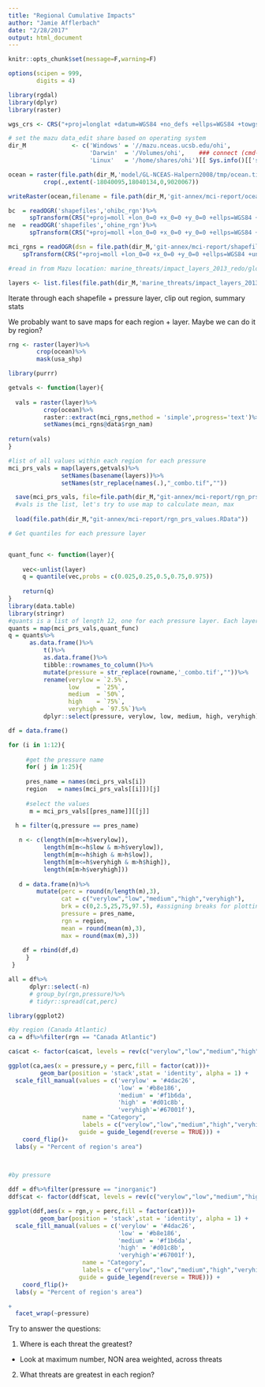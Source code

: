 ```yaml
---
title: "Regional Cumulative Impacts"
author: "Jamie Afflerbach"
date: "2/28/2017"
output: html_document
---
```


```r
knitr::opts_chunk$set(message=F,warning=F)

options(scipen = 999,
        digits = 4)

library(rgdal)
library(dplyr)
library(raster)

wgs_crs <- CRS("+proj=longlat +datum=WGS84 +no_defs +ellps=WGS84 +towgs84=0,0,0")

# set the mazu data_edit share based on operating system
dir_M             <- c('Windows' = '//mazu.nceas.ucsb.edu/ohi',
                       'Darwin'  = '/Volumes/ohi',    ### connect (cmd-K) to smb://mazu/ohi
                       'Linux'   = '/home/shares/ohi')[[ Sys.info()[['sysname']] ]]

ocean = raster(file.path(dir_M,'model/GL-NCEAS-Halpern2008/tmp/ocean.tif'))%>%
          crop(.,extent(-18040095,18040134,0,9020067))

writeRaster(ocean,filename = file.path(dir_M,'git-annex/mci-report/ocean_half.tif'))

```

```r

bc  = readOGR('shapefiles','ohibc_rgn')%>%
      spTransform(CRS("+proj=moll +lon_0=0 +x_0=0 +y_0=0 +ellps=WGS84 +units=m +no_defs"))
ne  = readOGR('shapefiles','ohine_rgn')%>%
      spTransform(CRS("+proj=moll +lon_0=0 +x_0=0 +y_0=0 +ellps=WGS84 +units=m +no_defs"))

mci_rgns = readOGR(dsn = file.path(dir_M,'git-annex/mci-report/shapefiles'),layer = 'mci_rgns')%>%
    spTransform(CRS("+proj=moll +lon_0=0 +x_0=0 +y_0=0 +ellps=WGS84 +units=m +no_defs"))

```

```r

#read in from Mazu location: marine_threats/impact_layers_2013_redo/global_impact_model_2013/normalized_by_two_time_periods/averaged_by_num_ecosystems/by_threat

layers <- list.files(file.path(dir_M,'marine_threats/impact_layers_2013_redo/global_impact_model_2013/normalized_by_two_time_periods/averaged_by_num_ecosystems/by_threat'),full.names=T, pattern = '.tif$')[c(1:5,7,9:12,14,15)]

```

Iterate through each shapefile + pressure layer, clip out region, summary stats

We probably want to save maps for each region + layer. Maybe we can do it by region?

```r

rng <- raster(layer)%>%
        crop(ocean)%>%
        mask(usa_shp)

library(purrr)

getvals <- function(layer){
  
  vals = raster(layer)%>%
          crop(ocean)%>%
          raster::extract(mci_rgns,method = 'simple',progress='text')%>%
          setNames(mci_rgns@data$rgn_nam)
  
return(vals)
}

#list of all values within each region for each pressure
mci_prs_vals = map(layers,getvals)%>%
               setNames(basename(layers))%>%
               setNames(str_replace(names(.),"_combo.tif",""))

  save(mci_prs_vals, file=file.path(dir_M,"git-annex/mci-report/rgn_prs_values.RData"))
  #vals is the list, let's try to use map to calculate mean, max
  
  load(file.path(dir_M,"git-annex/mci-report/rgn_prs_values.RData"))
```

```r

# Get quantiles for each pressure layer


quant_func <- function(layer){
  
    vec<-unlist(layer)
    q = quantile(vec,probs = c(0.025,0.25,0.5,0.75,0.975))
    
    return(q)
}
library(data.table)
library(stringr)
#quants is a list of length 12, one for each pressure layer. Each layer has 5 quantiles
quants = map(mci_prs_vals,quant_func)
q = quants%>%
      as.data.frame()%>%
          t()%>%
          as.data.frame()%>%
          tibble::rownames_to_column()%>%
          mutate(pressure = str_replace(rowname,'_combo.tif',""))%>%
          rename(verylow = `2.5%`,
                 low     = `25%`,
                 medium  = `50%`,
                 high    = `75%`,
                 veryhigh = `97.5%`)%>%
          dplyr::select(pressure, verylow, low, medium, high, veryhigh)

```

```r

df = data.frame()

for (i in 1:12){
   
     #get the pressure name
     for( j in 1:25){
       
     pres_name = names(mci_prs_vals[i])
     region   = names(mci_prs_vals[[i]])[j]
     
     #select the values
      m = mci_prs_vals[[pres_name]][[j]]

  h = filter(q,pressure == pres_name)
  
   n <- c(length(m[m<=h$verylow]),
          length(m[m<=h$low & m>h$verylow]),
          length(m[m<=h$high & m>h$low]),
          length(m[m<=h$veryhigh & m>h$high]),
          length(m[m>h$veryhigh]))
   
   d = data.frame(n)%>%
        mutate(perc = round(n/length(m),3),
               cat = c("verylow","low","medium","high","veryhigh"),
               brk = c(0,2.5,25,75,97.5), #assigning breaks for plotting later
               pressure = pres_name,
               rgn = region,
               mean = round(mean(m),3),
               max = round(max(m),3))
     
    df = rbind(df,d) 
     }
 }

```

```r

all = df%>%
      dplyr::select(-n)
      # group_by(rgn,pressure)%>%
      # tidyr::spread(cat,perc)

```

```r
library(ggplot2)

#by region (Canada Atlantic)
ca = df%>%filter(rgn == "Canada Atlantic")

ca$cat <- factor(ca$cat, levels = rev(c("verylow","low","medium","high","veryhigh")))

ggplot(ca,aes(x = pressure,y = perc,fill = factor(cat)))+
         geom_bar(position = 'stack',stat = 'identity', alpha = 1) +
  scale_fill_manual(values = c('verylow' = '#4dac26',
                               'low' = '#b8e186', 
                               'medium' = '#f1b6da',
                               'high' = '#d01c8b',
                               'veryhigh'='#67001f'),
                     name = "Category",
                     labels = c("verylow","low","medium","high","veryhigh",
                    guide = guide_legend(reverse = TRUE))) +
    coord_flip()+
  labs(y = "Percent of region's area")
  


#by pressure

ddf = df%>%filter(pressure == "inorganic")
ddf$cat <- factor(ddf$cat, levels = rev(c("verylow","low","medium","high","veryhigh")))

ggplot(ddf,aes(x = rgn,y = perc,fill = factor(cat)))+
         geom_bar(position = 'stack',stat = 'identity', alpha = 1) +
  scale_fill_manual(values = c('verylow' = '#4dac26',
                               'low' = '#b8e186', 
                               'medium' = '#f1b6da',
                               'high' = '#d01c8b',
                               'veryhigh'='#67001f'),
                     name = "Category",
                     labels = c("verylow","low","medium","high","veryhigh",
                    guide = guide_legend(reverse = TRUE))) +
    coord_flip()+
  labs(y = "Percent of region's area")

+
  facet_wrap(~pressure)


```

Try to answer the questions:

1) Where is each threat the greatest?
- Look at maximum number, NON area weighted, across threats

2) What threats are greatest in each region?



